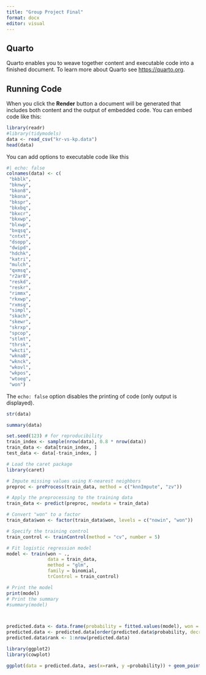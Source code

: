 ---
title: "Group Project Final"
format: docx
editor: visual
---

## Quarto

Quarto enables you to weave together content and executable code into a finished document. To learn more about Quarto see <https://quarto.org>.

## Running Code

When you click the **Render** button a document will be generated that includes both content and the output of embedded code. You can embed code like this:

```{r}
library(readr)
#library(tidymodels)
data <- read_csv("kr-vs-kp.data")
head(data)
```

You can add options to executable code like this

```{r}
#| echo: false
colnames(data) <- c(
 "bkblk",
 "bknwy",
 "bkon8",
 "bkona",
 "bkspr",
 "bkxbq",
 "bkxcr",
 "bkxwp",
 "blxwp",
 "bxqsq",
 "cntxt",
 "dsopp",
 "dwipd",
 "hdchk",
 "katri",
 "mulch",
 "qxmsq",
 "r2ar8",
 "reskd",
 "reskr",
 "rimmx",
 "rkxwp",
 "rxmsq",
 "simpl",
 "skach",
 "skewr",
 "skrxp",
 "spcop",
 "stlmt",
 "thrsk",
 "wkcti",
 "wkna8",
 "wknck",
 "wkovl",
 "wkpos",
 "wtoeg",
 "won")
```

The `echo: false` option disables the printing of code (only output is displayed).

```{r}
str(data)
```

```{r}
summary(data)
```

```{r}
set.seed(123) # for reproducibility
train_index <- sample(nrow(data), 0.8 * nrow(data))
train_data <- data[train_index, ]
test_data <- data[-train_index, ]
```

```{r}
# Load the caret package
library(caret)

# Impute missing values using K-nearest neighbors
preproc <- preProcess(train_data, method = c("knnImpute", "zv"))

# Apply the preprocessing to the training data
train_data <- predict(preproc, newdata = train_data)

# Convert "won" to a factor
train_data$won <- factor(train_data$won, levels = c("nowin", "won"))

# Specify the training control
train_control <- trainControl(method = "cv", number = 5)

# Fit logistic regression model
model <- train(won ~ ., 
               data = train_data, 
               method = "glm", 
               family = binomial, 
               trControl = train_control)

# Print the model
print(model)
# Print the summary
#summary(model)

```

```{r}

```

```{r}

```

```{r}
predicted.data <- data.frame(probability = fitted.values(model), won = train_data$won)
predicted.data <- predicted.data[order(predicted.data$probability, decreasing=FALSE),]
predicted.data$rank <- 1:nrow(predicted.data)

library(ggplot2)
library(cowplot)

ggplot(data = predicted.data, aes(x=rank, y =probability)) + geom_point(aes(color=won), alpha=1, shape=4, stroke=2) + xlab("Index") + ylab("Predicted probaility of White Winning")


```